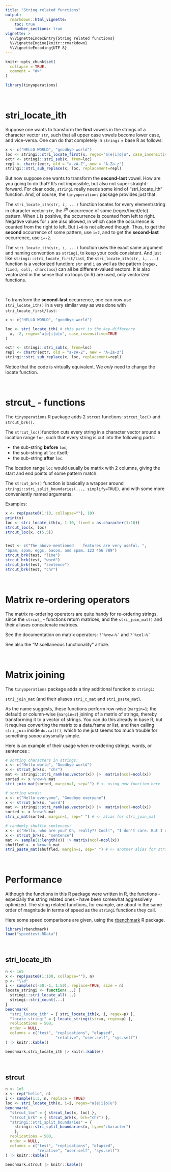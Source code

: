 ---
title: "String related functions"
output:
  rmarkdown::html_vignette:
    toc: true
    number_sections: true
vignette: >
  %\VignetteIndexEntry{String related functions}
  %\VignetteEngine{knitr::rmarkdown}
  %\VignetteEncoding{UTF-8}
---

```{r, include = FALSE}
knitr::opts_chunk$set(
  collapse = TRUE,
  comment = "#>"
)
```

```{r setup}
library(tinyoperations)
```

&nbsp;

# stri_locate_ith

Suppose one wants to transform the **first** vowels in the strings of a character vector `str`, such that all upper case vowels become lower case, and vice-versa.
One can do that completely in `stringi` + base R as follows:

```{r}

x <- c("HELLO WORLD", "goodbye world")
loc <- stringi::stri_locate_first(x, regex="a|e|i|o|u", case_insensitive=TRUE)
extr <- stringi::stri_sub(x, from=loc)
repl <- chartr(extr, old = "a-zA-Z", new = "A-Za-z")
stringi::stri_sub_replace(x, loc, replacement=repl)
```

But now suppose one wants to transform the **second-last** vowel. How are you going to do that? It's not impossible, but also not super straight-forward. For clear code, `stringi` really needs some kind of "stri_locate_ith" function. And, of course, the `tinyoperations` package provides just that.

The `stri_locate_ith(str, i, ...)` function locates for every element/string in character vector `str`, the $i^\textrm{th}$ occurrence of some (regex/fixed/etc) pattern. When `i` is positive, the occurrence is counted from left to right. Negative values for `i` are also allowed, in which case the occurrence is counted from the right to left. But `i=0` is not allowed though. Thus, to get the **second** occurrence of some pattern, use `i=2`, and to get the **second-last** occurrence, use `i=-2`.

The `stri_locate_ith(str, i, ...)` function uses the exact same argument and naming convention as `stringi`, to keep your code consistent. And just like `stringi::stri_locate_first/last`, the `stri_locate_ith(str, i, ...)` function is a vectorized function: `str` and  `i` as well as the pattern (`regex, fixed, coll, charclass`) can all be different-valued vectors. It is also vectorized in the sense that no loops (in R) are used, only vectorized functions.


&nbsp;

To transform the **second-last** occurrence, one can now use `stri_locate_ith()` in a very similar way as was done with `stri_locate_first/last`:

```{r}
x <- c("HELLO WORLD", "goodbye world")

loc <- stri_locate_ith( # this part is the key-difference
  x, -2, regex="a|e|i|o|u", case_insensitive=TRUE
)

extr <- stringi::stri_sub(x, from=loc)
repl <- chartr(extr, old = "a-zA-Z", new = "A-Za-z")
stringi::stri_sub_replace(x, loc, replacement=repl)
```

Notice that the code is virtually equivalent. We *only* need to change the locate function.

&nbsp;

# strcut_ - functions

The `tinyoperations` R package adds 2 `strcut` functions: `strcut_loc()` and `strcut_brk()`.

The `strcut_loc()`function
cuts every string in a character vector around a location range `loc`,
such that every string is cut into the following parts:

 - the sub-string **before** `loc`;
 - the sub-string at `loc` itself;
 - the sub-string **after** `loc`.
 
The location range `loc` would usually be matrix with 2 columns, giving the start and end points of some pattern match.


The `strcut_brk()` function is basically a wrapper around `stringi::stri_split_boundaries(..., simplify=TRUE)`, and with some more conveniently named arguments.

Examples:

```{r}

x <- rep(paste0(1:10, collapse=""), 10)
print(x)
loc <- stri_locate_ith(x, 1:10, fixed = as.character(1:10))
strcut_loc(x, loc)
strcut_loc(x, c(5,5))


test <- c("The above-mentioned    features are very useful. ",
"Spam, spam, eggs, bacon, and spam. 123 456 789")
strcut_brk(test, "line")
strcut_brk(test, "word")
strcut_brk(test, "sentence")
strcut_brk(test, "chr")

```


&nbsp;

# Matrix re-ordering operators

The matrix re-ordering operators are quite handy for re-ordering strings,
since the `strcut_` - functions return matrices, and the `stri_join_mat()` and their aliases concatenate matrices.

See the documentation on matrix operators:
`` ?`%row~%` `` and `` ?`%col~%` ``

See also the "Miscellaneous functionality" article.

&nbsp;

# Matrix joining

The `tinyoperations` package adds a tiny additional function to `stringi`:

`stri_join_mat` (and their aliases `stri_c_mat` and `stri_paste_mat`).

As the name suggests, these functions perform row-wise (`margin=1`; the default) or column-wise (`margin=2`) joining of a matrix of strings, thereby transforming it to a vector of strings. You can do this already in base R, but it requires converting the matrix to a data.frame or list, and then calling `stri_join` inside `do.call()`, which to me just seems too much trouble for something *soooo* abysmally simple.

Here is an example of their usage when re-ordering strings, words, or sentences :

```{r}

# sorting characters in strings:
x <- c("Hello world", "Goodbye world")
x <- strcut_brk(x, "chr")
mat <- stringi::stri_rank(as.vector(x)) |>  matrix(ncol=ncol(x))
sorted <- x %row~% mat
stri_join_mat(sorted, margin=1, sep="") # <- using new function here

# sorting words:
x <- c("Hello everyone", "Goodbye everyone")
x <- strcut_brk(x, "word")
mat <- stringi::stri_rank(as.vector(x)) |>  matrix(ncol=ncol(x))
sorted <- x %row~% mat
stri_c_mat(sorted, margin=1, sep=" ") # <- alias for stri_join_mat

# randomly shuffle sentences:
x <- c("Hello, who are you? Oh, really?! Cool!", "I don't care. But I really don't.")
x <- strcut_brk(x, "sentence")
mat <- sample(1:length(x)) |> matrix(ncol=ncol(x))
shuffled <- x %row~% mat
stri_paste_mat(shuffled, margin=1, sep=" ") # <- another alias for stri_join_mat

```


&nbsp;


# Performance

Although the functions in this R package were written in R, the functions - especially the string related ones - have been somewhat aggressively optimized. The string related functions, for example, are about in the same order of magnitude in terms of speed as the `stringi` functions they call.


Here some speed comparisons are given, using the [rbenchmark](https://cran.r-project.org/web/packages/rbenchmark/index.html) R package.

```{r}
library(rbenchmark)
load("speedtest.RData")
```


&nbsp;

## stri_locate_ith

```{r eval = FALSE}
n <- 1e5
x <- rep(paste0(1:100, collapse=""), n)
p <- "\\d"
i <- sample(c(-50:-1, 1:50), replace=TRUE, size = n)
locate_stringi <- function(...) {
  stringi::stri_locate_all(...)
  stringi::stri_count(...)
}
benchmark(
  "stri_locate_ith" = { stri_locate_ith(x, i, regex=p) },
  "locate_stringi" = { locate_stringi(str=x, regex=p) },
  replications = 500,
  order = NULL,
  columns = c("test", "replications", "elapsed",
                      "relative", "user.self", "sys.self")
) |> knitr::kable()
```

```{r echo = FALSE}
benchmark.stri_locate_ith |> knitr::kable()
```


&nbsp;

## strcut

```{r eval = FALSE}
n <- 1e5
x <- rep("hello", n)
i <- sample(1:3, n, replace = TRUE)
loc <- stri_locate_ith(x, i=i, regex="a|e|i|o|u")
benchmark(
  "strcut_loc" = { strcut_loc(x, loc) },
  "strcut_brk" = { strcut_brk(x, brk="chr") },
  "stringi::stri_split_boundaries" = {
    stringi::stri_split_boundaries(x, type="character")
    },
  replications = 500,
  order = NULL,
  columns = c("test", "replications", "elapsed",
              "relative", "user.self", "sys.self")
) |> knitr::kable()

```

```{r echo = FALSE}
benchmark.strcut |> knitr::kable()
```

&nbsp;
